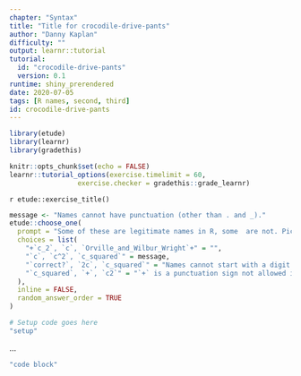```yaml
---
chapter: "Syntax"
title: "Title for crocodile-drive-pants"
author: "Danny Kaplan"
difficulty: ""
output: learnr::tutorial
tutorial:
  id: "crocodile-drive-pants"
  version: 0.1
runtime: shiny_prerendered
date: 2020-07-05 
tags: [R names, second, third]
id: crocodile-drive-pants
---
```


```r
library(etude)
library(learnr)
library(gradethis)

knitr::opts_chunk$set(echo = FALSE)
learnr::tutorial_options(exercise.timelimit = 60, 
                 exercise.checker = gradethis::grade_learnr)
```


`r etude::exercise_title()` 

```r
message <- "Names cannot have punctuation (other than . and _)."
etude::choose_one(
  prompt = "Some of these are legitimate names in R, some  are not. Pick the set where  all the names are  legitimate.",
  choices = list(
    "+`c_2`, `c`, `Orville_and_Wilbur_Wright`+" = "",
    "`c`, `c^2`, `c_squared`" = message,
    "`correct?`, `2c`, `c_squared`" = "Names cannot start with a digit.",
    "`c_squared`, `+`, `c2`" = "`+` is a punctuation sign not allowed in an R name." 
  ),
  inline = FALSE,
  random_answer_order = TRUE
)
```

<!------------------ Start learnr exercise: crocodile-drive-pants-E1 -->

```r
# Setup code goes here
"setup"
```
<span title='crocodile-drive-pants-E1'>...</span>
```r
"code block"
```

```r

```

```r

```

<!-------------------- End of learnr exercise: crocodile-drive-pants-E1 -->
